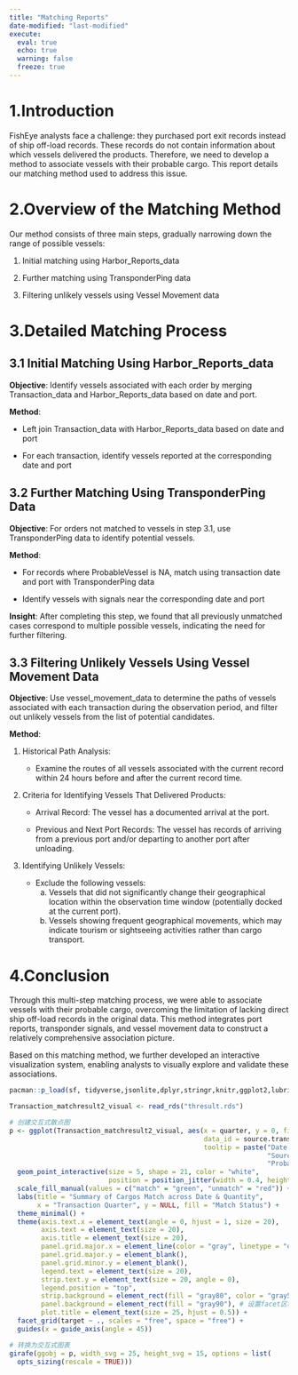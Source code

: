 ```yaml
---
title: "Matching Reports"
date-modified: "last-modified" 
execute:   
  eval: true   
  echo: true   
  warning: false   
  freeze: true 
---
```


# 1.Introduction

FishEye analysts face a challenge: they purchased port exit records instead of ship off-load records. These records do not contain information about which vessels delivered the products. Therefore, we need to develop a method to associate vessels with their probable cargo. This report details our matching method used to address this issue.

# 2.Overview of the Matching Method

Our method consists of three main steps, gradually narrowing down the range of possible vessels:

1.  Initial matching using Harbor_Reports_data

2.  Further matching using TransponderPing data

3.  Filtering unlikely vessels using Vessel Movement data

# 3.Detailed Matching Process

## 3.1 Initial Matching Using Harbor_Reports_data

**Objective**: Identify vessels associated with each order by merging Transaction_data and Harbor_Reports_data based on date and port.

**Method**:

-   Left join Transaction_data with Harbor_Reports_data based on date and port

-   For each transaction, identify vessels reported at the corresponding date and port

## 3.2 Further Matching Using TransponderPing Data

**Objective**: For orders not matched to vessels in step 3.1, use TransponderPing data to identify potential vessels.

**Method**:

-   For records where ProbableVessel is NA, match using transaction date and port with TransponderPing data

-   Identify vessels with signals near the corresponding date and port

**Insight**: After completing this step, we found that all previously unmatched cases correspond to multiple possible vessels, indicating the need for further filtering.

## 3.3 Filtering Unlikely Vessels Using Vessel Movement Data

**Objective**: Use vessel_movement_data to determine the paths of vessels associated with each transaction during the observation period, and filter out unlikely vessels from the list of potential candidates.

**Method**:

1.  Historical Path Analysis:

    -   Examine the routes of all vessels associated with the current record within 24 hours before and after the current record time.

2.  Criteria for Identifying Vessels That Delivered Products:

    -   Arrival Record: The vessel has a documented arrival at the port.

    -   Previous and Next Port Records: The vessel has records of arriving from a previous port and/or departing to another port after unloading.

3.  Identifying Unlikely Vessels:

    -   Exclude the following vessels:\
        a)  Vessels that did not significantly change their geographical location within the observation time window (potentially docked at the current port).\
        b)  Vessels showing frequent geographical movements, which may indicate tourism or sightseeing activities rather than cargo transport.

# 4.Conclusion

Through this multi-step matching process, we were able to associate vessels with their probable cargo, overcoming the limitation of lacking direct ship off-load records in the original data. This method integrates port reports, transponder signals, and vessel movement data to construct a relatively comprehensive association picture.

Based on this matching method, we further developed an interactive visualization system, enabling analysts to visually explore and validate these associations.

```r
pacman::p_load(sf, tidyverse,jsonlite,dplyr,stringr,knitr,ggplot2,lubridate,ggiraph,viridis,plotly,gridExtra,readr)

Transaction_matchresult2_visual <- read_rds("thresult.rds")

# 创建交互式散点图
p <- ggplot(Transaction_matchresult2_visual, aes(x = quarter, y = 0, fill = unmatch,
                                                 data_id = source.transaction,
                                                 tooltip = paste("Date:", date_added, "<br>",
                                                                 "Source Transaction:", source.transaction, "<br>",
                                                                 "Probable Vessel:", probable_vessel))) +
  geom_point_interactive(size = 5, shape = 21, color = "white", 
                         position = position_jitter(width = 0.4, height = 0.05)) +
  scale_fill_manual(values = c("match" = "green", "unmatch" = "red")) +
  labs(title = "Summary of Cargos Match across Date & Quantity",
       x = "Transaction Quarter", y = NULL, fill = "Match Status") +
  theme_minimal() +
  theme(axis.text.x = element_text(angle = 0, hjust = 1, size = 20),
        axis.text = element_text(size = 20),
        axis.title = element_text(size = 20),
        panel.grid.major.x = element_line(color = "gray", linetype = "dashed"),
        panel.grid.major.y = element_blank(),
        panel.grid.minor.y = element_blank(),
        legend.text = element_text(size = 20),
        strip.text.y = element_text(size = 20, angle = 0),
        legend.position = "top",
        strip.background = element_rect(fill = "gray80", color = "gray50"), # 设置facet标题栏背景颜色
        panel.background = element_rect(fill = "gray90"), # 设置facet区域背景颜色
        plot.title = element_text(size = 25, hjust = 0.5)) +
  facet_grid(target ~ ., scales = "free", space = "free") +
  guides(x = guide_axis(angle = 45))

# 转换为交互式图表
girafe(ggobj = p, width_svg = 25, height_svg = 15, options = list(
  opts_sizing(rescale = TRUE)))
```
